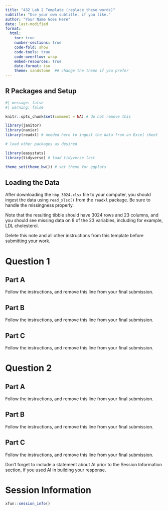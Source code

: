 ---
title: "432 Lab 2 Template (replace these words)"
subtitle: "Use your own subtitle, if you like."
author: "Your Name Goes Here"
date: last-modified
format: 
  html:
    toc: true
    number-sections: true
    code-fold: show
    code-tools: true
    code-overflow: wrap
    embed-resources: true
    date-format: iso
    theme: sandstone  ## change the theme if you prefer
---

## R Packages and Setup {.unnumbered}

```{r}
#| message: false
#| warning: false

knitr::opts_chunk$set(comment = NA) # do not remove this

library(janitor)
library(naniar)
library(readxl) # needed here to ingest the data from an Excel sheet

# load other packages as desired

library(easystats)
library(tidyverse) # load tidyverse last

theme_set(theme_bw()) # set theme for ggplots
```

## Loading the Data {.unnumbered}

::: {.callout-note}

After downloading the `hbp_3024.xlsx` file to your computer, you should ingest the data using `read_xlsx()` from the `readxl` package. Be sure to handle the missingness properly.

Note that the resulting tibble should have 3024 rows and 23 columns, and you should see missing data on 8 of the 23 variables, including for example, LDL cholesterol.

Delete this note and all other instructions from this template before submitting your work.

:::


# Question 1

## Part A

::: {.callout-note}
Follow the instructions, and remove this line from your final submission.
:::

## Part B

::: {.callout-note}
Follow the instructions, and remove this line from your final submission.
:::

## Part C

::: {.callout-note}
Follow the instructions, and remove this line from your final submission.
:::

# Question 2

## Part A

::: {.callout-note}
Follow the instructions, and remove this line from your final submission.
:::

## Part B

::: {.callout-note}
Follow the instructions, and remove this line from your final submission.
:::

## Part C

::: {.callout-note}
Follow the instructions, and remove this line from your final submission.
:::

::: {.callout-note}
Don't forget to include a statement about AI prior to the Session Information section, if you used AI in building your response.
:::

# Session Information

```{r}
xfun::session_info()
```
